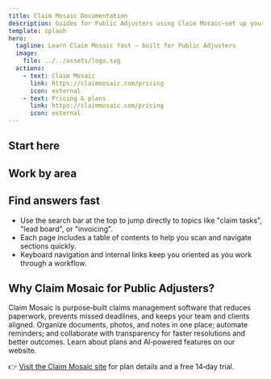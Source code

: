```yaml
---
title: Claim Mosaic Documentation
description: Guides for Public Adjusters using Claim Mosaic—set up your account, manage claims and leads, track tasks, run reports, and configure settings to streamline your practice.
template: splash
hero:
  tagline: Learn Claim Mosaic fast — built for Public Adjusters
  image:
    file: ../../assets/logo.svg
  actions:
    - text: Claim Mosaic
      link: https://claimmosaic.com/pricing
      icon: external
    - text: Pricing & plans
      link: https://claimmosaic.com/pricing
      icon: external
---
```



## Start here

<CardGrid>
	<LinkCard title="Account setup" href="/getting-started/account-setup/" description="Create your workspace, invite users, and configure your profile." />
	<LinkCard title="FAQ" href="/getting-started/faq/" description="Quick answers to common onboarding questions." />
	<LinkCard title="Tiers & pricing" href="/getting-started/tiers-pricing/" description="Choose the plan that fits your firm and team size." />
</CardGrid>

## Work by area

<CardGrid>
	<LinkCard title="Claims — overview" href="/claims/overview/" description="Understand the centralized claim hub and core workflows." />
	<LinkCard title="Claims — list & detail" href="/claims/claims-list/" description="Find and manage claims across your pipeline." />
	<LinkCard title="Leads" href="/leads/overview/" description="Track prospects from intake to conversion." />
	<LinkCard title="Mosaic View (boards & calendar)" href="/mosaic-view/claim-board/" description="Visualize work with boards, calendars, and maps." />
	<LinkCard title="Dashboards" href="/dashboard/user-dashboard/" description="Personal and admin insights for your team." />
	<LinkCard title="Contacts & Companies" href="/contacts/overview/" description="Organize people and organizations in one place." />
	<LinkCard title="Tasks" href="/tasks/overview/" description="Create, assign, and track work across claims." />
	<LinkCard title="Settings" href="/settings/general/" description="Configure users, fields, invoicing, access rights, automation, and more." />
	<LinkCard title="Reports" href="/reports/overview/" description="Track performance and outcomes across your firm." />
</CardGrid>

## Find answers fast

- Use the search bar at the top to jump directly to topics like "claim tasks", "lead board", or "invoicing".
- Each page includes a table of contents to help you scan and navigate sections quickly.
- Keyboard navigation and internal links keep you oriented as you work through a workflow.

## Why Claim Mosaic for Public Adjusters?

Claim Mosaic is purpose‑built claims management software that reduces paperwork, prevents missed deadlines, and keeps your team and clients aligned. Organize documents, photos, and notes in one place; automate reminders; and collaborate with transparency for faster resolutions and better outcomes. Learn about plans and AI‑powered features on our website.

👉 [Visit the Claim Mosaic site](https://claimmosaic.com/) for plan details and a free 14‑day trial.
